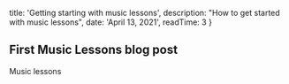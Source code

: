 
  title: 'Getting starting with music lessons',
  description: "How to get started with music lessons",
  date: 'April 13, 2021',
  readTime: 3
}



## First Music Lessons blog post

Music lessons